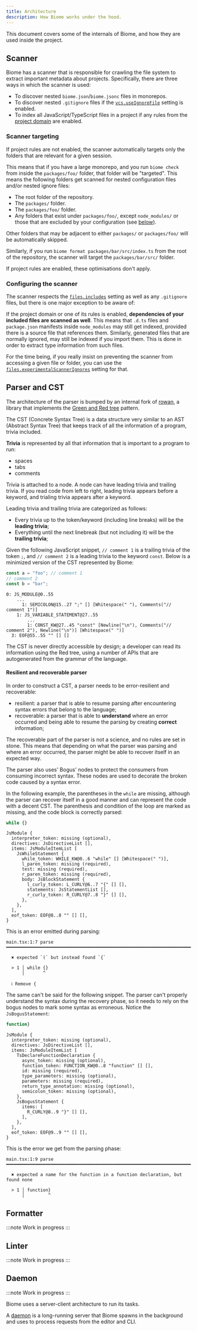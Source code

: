```yaml
---
title: Architecture
description: How Biome works under the hood.
---
```


This document covers some of the internals of Biome, and how they are used inside the project.

## Scanner

Biome has a scanner that is responsible for crawling the file system to extract
important metadata about projects. Specifically, there are three ways in which
the scanner is used:

- To discover nested `biome.json`/`biome.jsonc` files in monorepos.
- To discover nested `.gitignore` files if the [`vcs.useIgnoreFile`](/reference/configuration/#vcsuseignorefile) setting is enabled.
- To index all JavaScript/TypeScript files in a project if any rules from the
  [project domain](/linter/domains/#project) are enabled.

### Scanner targeting

If project rules are not enabled, the scanner automatically targets only the
folders that are relevant for a given session.

This means that if you have a large monorepo, and you run `biome check` from
inside the `packages/foo/` folder, that folder will be "targeted". This means
the following folders get scanned for nested configuration files and/or nested ignore files:

- The root folder of the repository.
- The `packages/` folder.
- The `packages/foo/` folder.
- Any folders that exist under `packages/foo/`, except `node_modules/` or
  those that are excluded by your configuration (see
  [below](#configuring-the-scanner)).

Other folders that may be adjacent to either `packages/` or `packages/foo/` will
be automatically skipped.

Similarly, if you run `biome format packages/bar/src/index.ts` from the root
of the repository, the scanner will target the `packages/bar/src/` folder.

If project rules are enabled, these optimisations don't apply.

### Configuring the scanner

The scanner respects the
[`files.includes`](/reference/configuration/#filesincludes) setting as well as
any `.gitignore` files, but there is one major exception to be aware of:

If the project domain or one of its rules is enabled, **dependencies of your
included files are scanned as well**. This means that `.d.ts` files and
`package.json` manifests inside `node_modules` may still get indexed, provided
there is a source file that references them. Similarly, generated files that are
normally ignored, may still be indexed if you import them. This is done in order
to extract type information from such files.

For the time being, if you really insist on preventing the scanner from
accessing a given file or folder, you can use the
[`files.experimentalScannerIgnores`](/reference/configuration/#filesexperimentalscannerignores)
setting for that.

## Parser and CST

The architecture of the parser is bumped by an internal fork of [rowan], a library
that implements the [Green and Red tree] pattern.

The CST (Concrete Syntax Tree) is a data structure very similar to an AST (Abstract Syntax Tree) that keeps track of all the information of a program, trivia included.

**Trivia** is represented by all that information that is important to a program to run:
- spaces
- tabs
- comments

Trivia is attached to a node. A node can have leading trivia and trailing trivia. If you read code from left to right, leading trivia appears before a keyword, and trialing trivia appears after a keyword.

Leading trivia and trailing trivia are categorized as follows:
- Every trivia up to the token/keyword (including line breaks) will be the **leading trivia**;
- Everything until the next linebreak (but not including it) will be the **trailing trivia**;

Given the following JavaScript snippet, `// comment 1` is a trailing trivia of the token `;`, and `// comment 2` is a leading trivia to the keyword `const`. Below is a minimized version of the CST represented by Biome:

```js
const a = "foo"; // comment 1
// comment 2
const b = "bar";
```

```
0: JS_MODULE@0..55
    ...
      1: SEMICOLON@15..27 ";" [] [Whitespace(" "), Comments("// comment 1")]
    1: JS_VARIABLE_STATEMENT@27..55
        ...
        1: CONST_KW@27..45 "const" [Newline("\n"), Comments("// comment 2"), Newline("\n")] [Whitespace(" ")]
  3: EOF@55..55 "" [] []
```

The CST is never directly accessible by design; a developer can read its information using the Red tree, using a number of APIs that are autogenerated from the grammar of the language.


#### Resilient and recoverable parser

In order to construct a CST, a parser needs to be error-resilient and recoverable:
- resilient: a parser that is able to resume parsing after encountering syntax errors that belong to the language;
- recoverable: a parser that is able to **understand** where an error occurred and being able to resume the parsing by creating **correct** information;

The recoverable part of the parser is not a science, and no rules are set in stone. This means that depending on what the parser was parsing and where an error occurred, the parser might be able to recover itself in an expected way.

The parser also uses' Bogus' nodes to protect the consumers from consuming incorrect syntax. These nodes are used to decorate the broken code caused by a syntax error.

In the following example, the parentheses in the `while` are missing, although the parser can recover itself in a good manner and can represent the code with a decent CST. The parenthesis and condition of the loop are marked as missing, and the code block is correctly parsed:


```js
while {}
```

```
JsModule {
  interpreter_token: missing (optional),
  directives: JsDirectiveList [],
  items: JsModuleItemList [
    JsWhileStatement {
      while_token: WHILE_KW@0..6 "while" [] [Whitespace(" ")],
      l_paren_token: missing (required),
      test: missing (required),
      r_paren_token: missing (required),
      body: JsBlockStatement {
        l_curly_token: L_CURLY@6..7 "{" [] [],
        statements: JsStatementList [],
        r_curly_token: R_CURLY@7..8 "}" [] [],
      },
    },
  ],
  eof_token: EOF@8..8 "" [] [],
}
```

This is an error emitted during parsing:

```
main.tsx:1:7 parse ━━━━━━━━━━━━━━━━━━━━━━━━━━━━━━━━━━━━━━━━━━━━━━━━━━━━━━━━━━━━━━━━━━━━━━━━━━━━━━━━━

  ✖ expected `(` but instead found `{`

  > 1 │ while {}
      │       ^

  ℹ Remove {
```

The same can't be said for the following snippet. The parser can't properly understand the syntax during the recovery phase, so it needs to rely on the bogus nodes to mark some syntax as erroneous. Notice the `JsBogusStatement`:

```js
function}
```

```
JsModule {
  interpreter_token: missing (optional),
  directives: JsDirectiveList [],
  items: JsModuleItemList [
    TsDeclareFunctionDeclaration {
      async_token: missing (optional),
      function_token: FUNCTION_KW@0..8 "function" [] [],
      id: missing (required),
      type_parameters: missing (optional),
      parameters: missing (required),
      return_type_annotation: missing (optional),
      semicolon_token: missing (optional),
    },
    JsBogusStatement {
      items: [
        R_CURLY@8..9 "}" [] [],
      ],
    },
  ],
  eof_token: EOF@9..9 "" [] [],
}
```

This is the error we get from the parsing phase:

```
main.tsx:1:9 parse ━━━━━━━━━━━━━━━━━━━━━━━━━━━━━━━━━━━━━━━━━━━━━━━━━━━━━━━━━━━━━━━━━━━━━━━━━━━━━━━━━

  ✖ expected a name for the function in a function declaration, but found none

  > 1 │ function}
      │         ^
```

## Formatter

:::note
Work in progress
:::

## Linter

:::note
Work in progress
:::
## Daemon

:::note
Work in progress
:::

Biome uses a server-client architecture to run its tasks.

A [daemon] is a long-running server
that Biome spawns in the background and uses to process requests from the editor and CLI.


[rowan]: https://github.com/rust-analyzer/rowan
[Green and Red tree]: https://learn.microsoft.com/en-us/archive/blogs/ericlippert/persistence-facades-and-roslyns-red-green-trees
[daemon]: https://en.wikipedia.org/wiki/Daemon_(computing)
